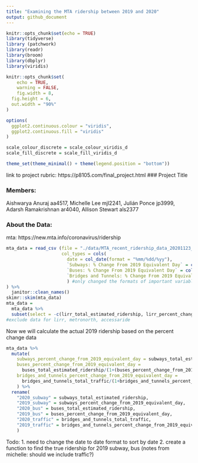 ```yaml
---
title: "Examining the MTA ridership between 2019 and 2020"
output: github_document
---
```

```r
knitr::opts_chunk$set(echo = TRUE)
library(tidyverse)
library (patchwork)
library(readr)
library(broom)
library(dbplyr)
library(viridis)

knitr::opts_chunk$set(
	echo = TRUE,
	warning = FALSE,
	fig.width = 8, 
  fig.height = 6,
  out.width = "90%"
)

options(
  ggplot2.continuous.colour = "viridis",
  ggplot2.continuous.fill = "viridis"
)

scale_colour_discrete = scale_colour_viridis_d
scale_fill_discrete = scale_fill_viridis_d

theme_set(theme_minimal() + theme(legend.position = "bottom"))
```
link to project rubric: https://p8105.com/final_project.html
### Project Title

### Members:
Aishwarya Anuraj aa4517,
Michelle Lee mjl2241,
Julián Ponce jp3999, 
Adarsh Ramakrishnan ar4040, 
Allison Stewart als2377

### About the Data: 
mta: https://new.mta.info/coronavirus/ridership

``` r
mta_data = read_csv (file = "./data/MTA_recent_ridership_data_20201123_0.csv",
                     col_types = cols(
                       date = col_date(format = "%mm/%dd/%yy"),
                       `Subways: % Change From 2019 Equivalent Day` = col_number(),
                       `Buses: % Change From 2019 Equivalent Day` = col_number(),
                       `Bridges and Tunnels: % Change From 2019 Equivalent Day` = col_number()
                       ) #only changed the formats of important variables 
) %>%
  janitor::clean_names()
skimr::skim(mta_data)
mta_data =
  mta_data %>%
  subset(select = -c(lirr_total_estimated_ridership, lirr_percent_change_from_2019_monthly_weekday_saturday_sunday_average, metro_north_total_estimated_ridership, metro_north_percent_change_from_2019_monthly_weekday_saturday_sunday_average, access_a_ride_total_scheduled_trips, access_a_ride_percent_change_from_2019_monthly_weekday_saturday_sunday_average))
#exclude data for lirr, metronorth, accessaride 
```
Now we will calculate the actual 2019 ridership based on the percent change data

``` r
mta_data %>%
  mutate( 
    subways_percent_change_from_2019_equivalent_day = subways_total_estimated_ridership/(1+(subways_percent_change_from_2019_equivalent_day/100)),
    buses_percent_change_from_2019_equivalent_day =
      buses_total_estimated_ridership/(1+(buses_percent_change_from_2019_equivalent_day/100)),
    bridges_and_tunnels_percent_change_from_2019_equivalent_day =
      bridges_and_tunnels_total_traffic/(1+bridges_and_tunnels_percent_change_from_2019_equivalent_day/100)
    ) %>%
  rename(
    "2020_subway" = subways_total_estimated_ridership,
    "2019_subway" = subways_percent_change_from_2019_equivalent_day,
    "2020_bus" = buses_total_estimated_ridership,
    "2019_bus" = buses_percent_change_from_2019_equivalent_day,
    "2020_traffic" = bridges_and_tunnels_total_traffic,
    "2019_traffic" = bridges_and_tunnels_percent_change_from_2019_equivalent_day
    )
```
Todo: 
1. need to change the date to date format to sort by date
2. create a function to find the true ridership for 2019 subway, bus 
(notes from michelle: should we include traffic?)
``` r
```
